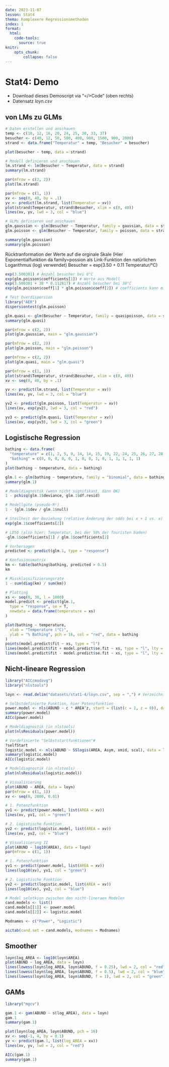 ```yaml
---
date: 2023-11-07
lesson: Stat4
thema: Komplexere Regressionsmethoden
index: 1
format:
  html:
    code-tools:
      source: true
knitr:
    opts_chunk:
        collapse: false
---
```


# Stat4: Demo

-   Download dieses Demoscript via "\</\>Code" (oben rechts)
-   Datensatz *loyn.csv*

## von LMs zu GLMs

```r
# Daten erstellen und anschauen
temp <- c(10, 12, 16, 20, 24, 25, 30, 33, 37)
besucher <- c(40, 12, 50, 500, 400, 900, 1500, 900, 2000)
strand <- data.frame("Temperatur" = temp, "Besucher" = besucher)

plot(besucher ~ temp, data = strand)
```

```r
# Modell definieren und anschauen
lm.strand <- lm(Besucher ~ Temperatur, data = strand)
summary(lm.strand)

par(mfrow = c(2, 2))
plot(lm.strand)
```

```r
par(mfrow = c(1, 1))
xv <- seq(0, 40, by = .1)
yv <- predict(lm.strand, list(Temperatur = xv))
plot(strand$Temperatur, strand$Besucher, xlim = c(0, 40))
lines(xv, yv, lwd = 3, col = "blue")
```

```r
# GLMs definieren und anschauen
glm.gaussian <- glm(Besucher ~ Temperatur, family = gaussian, data = strand)
glm.poisson <- glm(Besucher ~ Temperatur, family = poisson, data = strand)

summary(glm.gaussian)
summary(glm.poisson)
```

Rücktranformation der Werte auf die orginale Skale (Hier Exponentialfunktion da family=possion als Link-Funktion den natürlichen Logarithmus (log) verwendet) Besucher = exp(3.50 + 0.11 Temperatur/°C)

```r
exp(3.500301) # Anzahl besucher bei 0°C
exp(glm.poisson$coefficients[1]) # Werte aus Modell
exp(3.500301 + 30 * 0.112817) # Anzahl besucher bei 30°C
exp(glm.poisson$coeff[1] * glm.poisson$coeff[2]) # coefficients kann mit coeff abgekürzt werden

# Test Overdispersion
library("AER")
dispersiontest(glm.poisson)

glm.quasi <- glm(Besucher ~ Temperatur, family = quasipoisson, data = strand)
summary(glm.quasi)
```

```r
par(mfrow = c(2, 2))
plot(glm.gaussian, main = "glm.gaussian")
```

```r
par(mfrow = c(2, 2))
plot(glm.poisson, main = "glm.poisson")
```

```r
par(mfrow = c(2, 2))
plot(glm.quasi, main = "glm.quasi")
```

```r
par(mfrow = c(1, 1))
plot(strand$Temperatur, strand$Besucher, xlim = c(0, 40))
xv <- seq(0, 40, by = .1)

yv <- predict(lm.strand, list(Temperatur = xv))
lines(xv, yv, lwd = 3, col = "blue")

yv2 <- predict(glm.poisson, list(Temperatur = xv))
lines(xv, exp(yv2), lwd = 3, col = "red")

yv3 <- predict(glm.quasi, list(Temperatur = xv))
lines(xv, exp(yv3), lwd = 3, col = "green")
```

## Logistische Regression

```r
bathing <- data.frame(
  "temperature" = c(1, 2, 5, 9, 14, 14, 15, 19, 22, 24, 25, 26, 27, 28, 29),
  "bathing" = c(0, 0, 0, 0, 0, 1, 0, 0, 1, 0, 1, 1, 1, 1, 1)
)
plot(bathing ~ temperature, data = bathing)

glm.1 <- glm(bathing ~ temperature, family = "binomial", data = bathing)
summary(glm.1)

# Modeldiagnostik (wenn nicht signifikant, dann OK)
1 - pchisq(glm.1$deviance, glm.1$df.resid)

# Modellgüte (pseudo-R²)
1 - (glm.1$dev / glm.1$null)

# Steilheit der Beziehung (relative Änderung der odds bei x + 1 vs. x)
exp(glm.1$coefficients[2])

# LD50 (also hier: Temperatur, bei der 50% der Touristen baden)
-glm.1$coefficients[1] / glm.1$coefficients[2]

# Vorhersagen
predicted <- predict(glm.1, type = "response")

# Konfusionsmatrix
km <- table(bathing$bathing, predicted > 0.5)
km

# Missklassifizierungsrate
1 - sum(diag(km) / sum(km))

# Plotting
xs <- seq(0, 30, l = 1000)
model.predict <- predict(glm.1,
  type = "response", se = T,
  newdata = data.frame(temperature = xs)
)

plot(bathing ~ temperature,
  xlab = "Temperature (°C)",
  ylab = "% Bathing", pch = 16, col = "red", data = bathing
)
points(model.predict$fit ~ xs, type = "l")
lines(model.predict$fit + model.predict$se.fit ~ xs, type = "l", lty = 2)
lines(model.predict$fit - model.predict$se.fit ~ xs, type = "l", lty = 2)
```

## Nicht-lineare Regression

```r
library("AICcmodavg")
library("nlstools")

loyn <- read.delim("datasets/stat1-4/loyn.csv", sep = ",") # Verzeichnis muss dort gesetzt sein wo Daten sind

# Selbstdefinierte Funktion, hier Potenzfunktion
power.model <- nls(ABUND ~ c * AREA^z, start = (list(c = 1, z = 0)), data = loyn)
summary(power.model)
AICc(power.model)

# Modeldiagnostik (in nlstools)
plot(nlsResiduals(power.model))

# Vordefinierte "Selbststartfunktionen"#
?selfStart
logistic.model <- nls(ABUND ~ SSlogis(AREA, Asym, xmid, scal), data = loyn)
summary(logistic.model)
AICc(logistic.model)

# Modeldiagnostik (in nlstools)
plot(nlsResiduals(logistic.model))

# Visualisierung
plot(ABUND ~ AREA, data = loyn)
par(mfrow = c(1, 1))
xv <- seq(0, 2000, 0.01)

# 1. Potenzfunktion
yv1 <- predict(power.model, list(AREA = xv))
lines(xv, yv1, col = "green")

# 2. Logistische Funktion
yv2 <- predict(logistic.model, list(AREA = xv))
lines(xv, yv2, col = "blue")

# Visualisierung II
plot(ABUND ~ log10(AREA), data = loyn)
par(mfrow = c(1, 1))

# 1. Potenzfunktion
yv1 <- predict(power.model, list(AREA = xv))
lines(log10(xv), yv1, col = "green")

# 2. Logistische Funktion
yv2 <- predict(logistic.model, list(AREA = xv))
lines(log10(xv), yv2, col = "blue")

# Model seletkion zwischen den nicht-lineraen Modelen
cand.models <- list()
cand.models[[1]] <- power.model
cand.models[[2]] <- logistic.model

Modnames <- c("Power", "Logistic")

aictab(cand.set = cand.models, modnames = Modnames)
```

## Smoother

```r
loyn$log_AREA <- log10(loyn$AREA)
plot(ABUND ~ log_AREA, data = loyn)
lines(lowess(loyn$log_AREA, loyn$ABUND, f = 0.25), lwd = 2, col = "red")
lines(lowess(loyn$log_AREA, loyn$ABUND, f = 0.5), lwd = 2, col = "blue")
lines(lowess(loyn$log_AREA, loyn$ABUND, f = 1), lwd = 2, col = "green")
```

## GAMs

```r
library("mgcv")

gam.1 <- gam(ABUND ~ s(log_AREA), data = loyn)
gam.1
summary(gam.1)

plot(loyn$log_AREA, loyn$ABUND, pch = 16)
xv <- seq(-1, 4, by = 0.1)
yv <- predict(gam.1, list(log_AREA = xv))
lines(xv, yv, lwd = 2, col = "red")

AICc(gam.1)
summary(gam.1)
```
